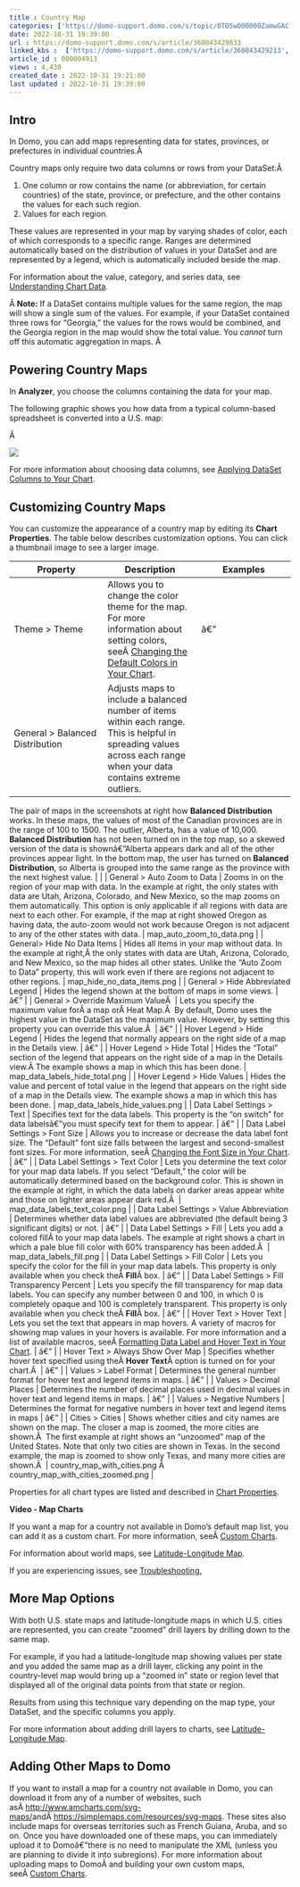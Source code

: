 ```yaml
---
title : Country Map
categories: ['https://domo-support.domo.com/s/topic/0TO5w000000ZamwGAC']
date: 2022-10-31 19:39:00
url : https://domo-support.domo.com/s/article/360043429033
linked_kbs :  ['https://domo-support.domo.com/s/article/360043429213', 'https://domo-support.domo.com/s/article/360042925494', 'https://domo-support.domo.com/s/knowledge-base', 'https://domo-support.domo.com/s/article/360043428713', 'https://domo-support.domo.com/s/article/360042925214', 'https://domo-support.domo.com/s/article/360043429953', 'https://domo-support.domo.com/s/article/360043429653', 'https://domo-support.domo.com/s/article/360043428693', 'https://domo-support.domo.com/s/article/360042924454', 'https://domo-support.domo.com/s/article/360043429033', 'https://domo-support.domo.com/s/article/360043429693', 'https://domo-support.domo.com/s/article/360043427473', 'https://domo-support.domo.com/s/topic/0TO5w000000ZamwGAC', 'https://domo-support.domo.com/s/article/360043429933', 'https://domo-support.domo.com/s/article/360043429913']
article_id : 000004913
views : 4,430
created_date : 2022-10-31 19:21:00
last updated : 2022-10-31 19:39:00
---
```




Intro
-----


In Domo, you can add maps representing data for states, provinces, or prefectures in individual countries.Â 


Country maps only require two data columns or rows from your DataSet:Â 


1. One column or row contains the name (or abbreviation, for certain countries) of the state, province, or prefecture, and the other contains the values for each such region.
2. Values for each region.


These values are represented in your map by varying shades of color, each of which corresponds to a specific range. Ranges are determined automatically based on the distribution of values in your DataSet and are represented by a legend, which is automatically included beside the map.


For information about the value, category, and series data, see [Understanding Chart Data](..\understanding_chart_data\index.html "Understanding Chart Data").


Â
**Note:** If a DataSet contains multiple values for the same region, the map will show a single sum of the values. For example, if your DataSet contained three rows for "Georgia," the values for the rows would be combined, and the Georgia region in the map would show the total value. You *cannot* turn off this automatic aggregation in maps.
Â 


Powering Country Maps
---------------------


In **Analyzer**, you choose the columns containing the data for your map.


The following graphic shows you how data from a typical column-based spreadsheet is converted into a U.S. map:


Â 


![](0.png)


For more information about choosing data columns, see [Applying DataSet Columns to Your Chart](..\applying_dataset_columns_to_your_chart\index.html "Applying DataSet Columns to Your Chart").


Customizing Country Maps
------------------------


You can customize the appearance of a country map by editing its **Chart Properties**. The table below describes customization options. You can click a thumbnail image to see a larger image.




| Property | Description | Examples |
| --- | --- | --- |
| Theme > Theme | Allows you to change the color theme for the map. For more information about setting colors, seeÂ [Changing the Default Colors in Your Chart](..\changing_the_default_colors_in_your_chart\index.html "Changing the Default Colors in Your Chart"). | â€” |
| General > Balanced Distribution | Adjusts maps to include a balanced number of items within each range. This is helpful in spreading values across each range when your data contains extreme outliers.
The pair of maps in the screenshots at right how **Balanced Distribution** works. In these maps, the values of most of the Canadian provinces are in the range of 100 to 1500. The outlier, Alberta, has a value of 10,000. **Balanced Distribution** has not been turned on in the top map, so a skewed version of the data is shownâ€”Alberta appears dark and all of the other provinces appear light.
In the bottom map, the user has turned on **Balanced Distribution**, so Alberta is grouped into the same range as the province with the next highest value. | 
 |
| General > Auto Zoom to Data | Zooms in on the region of your map with data. In the example at right, the only states with data are Utah, Arizona, Colorado, and New Mexico, so the map zooms on them automatically. This option is only applicable if all regions with data are next to each other. For example, if the map at right showed Oregon as having data, the auto-zoom would not work because Oregon is not adjacent to any of the other states with data. | map_auto_zoom_to_data.png |
| General> Hide No Data Items | Hides all items in your map without data. In the example at right,Â the only states with data are Utah, Arizona, Colorado, and New Mexico, so the map hides all other states. Unlike the "Auto Zoom to Data" property, this will work even if there are regions not adjacent to other regions. | map_hide_no_data_items.png |
| General > Hide Abbreviated Legend | Hides the legend shown at the bottom of maps in some views. | â€” |
| General > Override Maximum ValueÂ  | Lets you specify the maximum value forÂ a map orÂ Heat Map.Â 
By default, Domo uses the highest value in the DataSet as the maximum value. However, by setting this property you can override this value.Â  | â€” |
| Hover Legend > Hide Legend | Hides the legend that normally appears on the right side of a map in the Details view. | â€” |
| Hover Legend > Hide Total | Hides the "Total" section of the legend that appears on the right side of a map in the Details view.Â The example shows a map in which this has been done. | map_data_labels_hide_total.png |
| Hover Legend > Hide Values | Hides the value and percent of total value in the legend that appears on the right side of a map in the Details view. The example shows a map in which this has been done. | map_data_labels_hide_values.png |
| Data Label Settings > Text | Specifies text for the data labels. This property is the "on switch" for data labelsâ€”you must specify text for them to appear. | â€” |
| Data Label Settings > Font Size | Allows you to increase or decrease the data label font size. The "Default" font size falls between the largest and second-smallest font sizes. For more information, seeÂ [Changing the Font Size in Your Chart](..\changing_the_font_size_in_your_chart\index.html "Changing the Font Size in Your Chart"). | â€” |
| Data Label Settings > Text Color | Lets you determine the text color for your map data labels. If you select "Default," the color will be automatically determined based on the background color. This is shown in the example at right, in which the data labels on darker areas appear white and those on lighter areas appear dark red.Â  | map_data_labels_text_color.png |
| Data Label Settings > Value Abbreviation | Determines whether data label values are abbreviated (the default being 3 significant digits) or not. | â€” |
| Data Label Settings > Fill | Lets you add a colored fillÂ to your map data labels. The example at right shows a chart in which a pale blue fill color with 60% transparency has been added.Â  | map_data_labels_fill.png |
| Data Label Settings > Fill Color | Lets you specify the color for the fill in your map data labels. This property is only available when you check theÂ **Fill**Â box. | â€” |
| Data Label Settings > Fill Transparency Percent | Lets you specify the fill transparency for map data labels. You can specify any number between 0 and 100, in which 0 is completely opaque and 100 is completely transparent. This property is only available when you check theÂ **Fill**Â box. | â€” |
| Hover Text > Hover Text | Lets you set the text that appears in map hovers. A variety of macros for showing map values in your hovers is available. For more information and a list of available macros, seeÂ [Formatting Data Label and Hover Text in Your Chart](..\formatting_data_label_and_hover_text_in_your_chart\index.html "Formatting Data Label and Hover Text in Your Chart"). | â€” |
| Hover Text > Always Show Over Map | Specifies whether hover text specified using theÂ **Hover Text**Â option is turned on for your chart.Â  | â€” |
| Values > Label Format | Determines the general number format for hover text and legend items in maps. | â€” |
| Values > Decimal Places | Determines the number of decimal places used in decimal values in hover text and legend items in maps. | â€” |
| Values > Negative Numbers | Determines the format for negative numbers in hover text and legend items in maps | â€” |
| Cities > Cities | Shows whether cities and city names are shown on the map. The closer a map is zoomed, the more cities are shown.Â 
The first example at right shows an "unzoomed" map of the United States. Note that only two cities are shown in Texas. In the second example, the map is zoomed to show only Texas, and many more cities are shown.Â  | country_map_with_cities.png
Â 
country_map_with_cities_zoomed.png |


Properties for all chart types are listed and described in [Chart Properties](..\..\category\chart_properties\index.html "Chart Properties").


**Video - Map Charts**



If you want a map for a country not available in Domo's default map list, you can add it as a custom chart. For more information, seeÂ [Custom Charts](..\custom_charts\index.html "Custom Charts").


For information about world maps, see [Latitude-Longitude Map](..\latitudelongitude_map\index.html "World Map").


If you are experiencing issues, see [Troubleshooting.](..\troubleshooting_domo\index.html "Troubleshooting")


More Map Options
----------------


With both U.S. state maps and latitude-longitude maps in which U.S. cities are represented, you can create "zoomed" drill layers by drilling down to the same map. 


For example, if you had a latitude-longitude map showing values per state and you added the same map as a drill layer, clicking any point in the country-level map would bring up a "zoomed in" state or region level that displayed all of the original data points from that state or region.


Results from using this technique vary depending on the map type, your DataSet, and the specific columns you apply.


For more information about adding drill layers to charts, see [Latitude-Longitude Map](..\latitudelongitude_map\index.html "Adding Drill Path to Your Chart").


Adding Other Maps to Domo
-------------------------


If you want to install a map for a country not available in Domo, you can download it from any of a number of websites, such asÂ [http://www.amcharts.com/svg-maps/](http://www.amcharts.com/svg-maps/ "http://www.amcharts.com/svg-maps/")andÂ [https://simplemaps.com/resources/svg-maps](https://simplemaps.com/resources/svg-maps "https://simplemaps.com/resources/svg-maps"). These sites also include maps for overseas territories such as French Guiana, Aruba, and so on. Once you have downloaded one of these maps, you can immediately upload it to Domoâ€”there is no need to manipulate the XML (unless you are planning to divide it into subregions). For more information about uploading maps to DomoÂ and building your own custom maps, seeÂ [Custom Charts](..\custom_charts\index.html "Custom Charts").